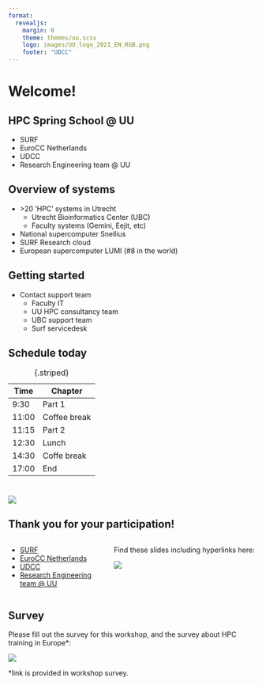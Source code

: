 ```yaml
--- 
format: 
  revealjs:
    margin: 0
    theme: themes/uu.scss
    logo: images/UU_logo_2021_EN_RGB.png
    footer: "UDCC"
---
```


# Welcome! {data-background-color="#FFCD00"}

## HPC Spring School @ UU

::: {.theme-section-large}

- SURF
- EuroCC Netherlands
- UDCC
- Research Engineering team @ UU

:::

## Overview of systems

::: {.theme-section}

- \>20 'HPC' systems in Utrecht
  * Utrecht Bioinformatics Center (UBC)
  * Faculty systems (Gemini, Eejit, etc)
- National supercomputer Snellius 
- SURF Research cloud
- European supercomputer LUMI (#8 in the world)

:::

## Getting started

::: {.theme-section}

- Contact support team
  * Faculty IT
  * UU HPC consultancy team
  * UBC support team
  * Surf servicedesk

:::

## Schedule today

::: {.theme-section}


| Time | Chapter |
|---|---|
| 9:30 | Part 1 |
| 11:00	| Coffee break |
| 11:15	| Part 2 |
| 12:30 | Lunch |
| 14:30 | Coffe break |
| 17:00 | End |
: {.striped}

:::

# {data-background-color="#FFCD00"}

![](images/UU_logo_2021_EN_RGB_payoff.png)

## Thank you for your participation!

::: {.theme-section}
:::: {.columns}

::: {.column width="40%"}
- [SURF](https://www.surf.nl/en)
- [EuroCC Netherlands](https://eurocc-netherlands.nl/)
- [UDCC](https://www.uu.nl/en/research/digital-competence-center)
- [Research Engineering team @ UU](https://www.uu.nl/en/research/research-data-management/tools/software-and-computing/high-performance-and-cloud-computing)
:::

::: {.column width="60%"}
Find these slides including hyperlinks here:

![](https://edu.nl/mhkc3~?format=png)

:::

::::




:::

## Survey

::: {.theme-section}

Please fill out the survey for this workshop, and the survey about HPC training in Europe*:

![](https://edu.nl/duaqj~?format=png)

*link is provided in workshop survey.
:::

